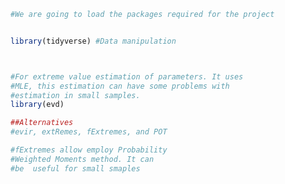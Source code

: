 

```r
#We are going to load the packages required for the project


library(tidyverse) #Data manipulation



#For extreme value estimation of parameters. It uses 
#MLE, this estimation can have some problems with
#estimation in small samples.
library(evd) 

##Alternatives
#evir, extRemes, fExtremes, and POT 

#fExtremes allow employ Probability 
#Weighted Moments method. It can
#be  useful for small smaples

````